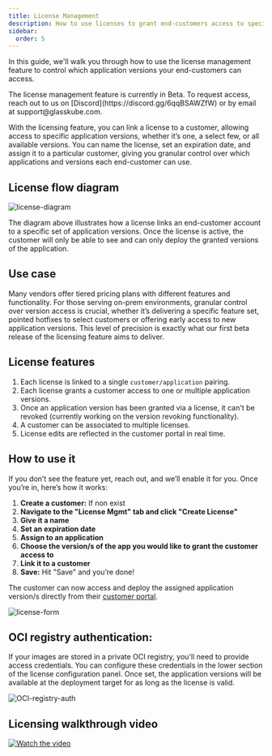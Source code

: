 ```yaml
---
title: License Management
description: How to use licenses to grant end-customers access to specific application versions
sidebar:
  order: 5
---
```



In this guide, we'll walk you through how to use the license management feature to control which application versions your end-customers can access.

<Aside type="tip">
The license management feature is currently in Beta. To request access, reach out to us on [Discord](https://discord.gg/6qqBSAWZfW) or by email at support@glasskube.com. 
</Aside>

With the licensing feature, you can link a license to a customer, allowing access to specific application versions, whether it’s one, a select few, or all available versions. You can name the license, set an expiration date, and assign it to a particular customer, giving you granular control over which applications and versions each end-customer can use.

## License flow diagram
![license-diagram](../../../../assets/docs/guides/license-diagram.png)

<Aside type="note">
The diagram above illustrates how a license links an end-customer account to a specific set of application versions. Once the license is active, the customer will only be able to see and can only deploy the granted versions of the application.
</Aside>

## Use case
Many vendors offer tiered pricing plans with different features and functionality. For those serving on-prem environments, granular control over version access is crucial, whether it’s delivering a specific feature set, pointed hotfixes to select customers or offering early access to new application versions. This level of precision is exactly what our first beta release of the licensing feature aims to deliver.

## License features

1. Each license is linked to a single `customer/application` pairing. 
2. Each license grants a customer access to one or multiple application versions.
3. Once an application version has been granted via a license, it can't be revoked (currently working on the version revoking functionality).
4. A customer can be associated to multiple licenses.
5. License edits are reflected in the customer portal in real time.

## How to use it

If you don’t see the feature yet, reach out, and we’ll enable it for you. Once you’re in, here’s how it works:

1. **Create a customer:** If non exist
2. **Navigate to the "License Mgmt" tab and click "Create License"**
3. **Give it a name**
4. **Set an expiration date**
5. **Assign to an application**
6. **Choose the version/s of the app you would like to grant the customer access to**
7. **Link it to a customer**
8. **Save:** Hit "Save" and you’re done! 

The customer can now access and deploy the assigned application version/s directly from their [customer portal](/docs/product/customer-portal/).

![license-form](../../../../assets/docs/guides/license-form.png)

## OCI registry authentication: 
If your images are stored in a private OCI registry, you'll need to provide access credentials. You can configure these credentials in the lower section of the license configuration panel. Once set, the application versions will be available at the deployment target for as long as the license is valid.

![OCI-registry-auth](../../../../assets/docs/guides/OCI-Registry-auth.png)

## Licensing walkthrough video

[![Watch the video](../../../../assets/docs/guides/license-thumbnail.png)](https://www.youtube.com/watch?v=qh-ewkWxRj4)